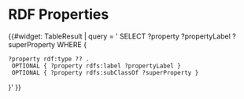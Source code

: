 = RDF Properties =

{{#widget: TableResult |
query = '
SELECT ?property ?propertyLabel ?superProperty WHERE { 
 ?property rdf:type ?? .  
  OPTIONAL { ?property rdfs:label ?propertyLabel }
  OPTIONAL { ?property rdfs:subClassOf ?superProperty }
}'
}}